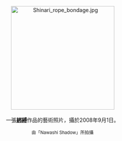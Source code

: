 <center>
[[File:Shinari_rope_bondage.jpg|275px]]
<br><br>
一張'''[[綁縛_(BDSM)|綁縛]]'''作品的藝術照片，攝於2008年9月1日。
<p>
<small>由「Nawashi Shadow」所拍攝</small>
</center>